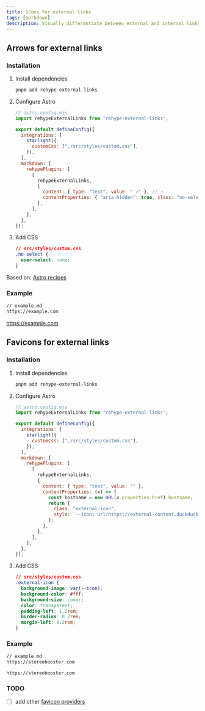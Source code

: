 ```yaml
---
title: Icons for external links
tags: [markdown]
description: Visually differentiate between external and internal links.
---
```


## Arrows for external links

### Installation


<Steps>

1. Install dependencies

   ```bash
   pnpm add rehype-external-links
   ```

2. Configure Astro

   ```js {2, 7, 12-18}
   // astro.config.mjs
   import rehypeExternalLinks from "rehype-external-links";

   export default defineConfig({
     integrations: [
       starlight({
         customCss: ["./src/styles/custom.css"],
       }),
     ],
     markdown: {
       rehypePlugins: [
         [
           rehypeExternalLinks,
           {
             content: { type: "text", value: " ↗" }, // ⤴
             contentProperties: { "aria-hidden": true, class: "no-select" },
           },
         ],
       ],
     },
   });
   ```

3. Add CSS

   ```css
   // src/styles/custom.css
   .no-select {
     user-select: none;
   }
   ```

</Steps>

Based on: [Astro recipes](https://docs.astro.build/en/recipes/external-links/)

### Example

```md
// example.md
https://example.com
```

https://example.com

## Favicons for external links

### Installation

<Steps>

1. Install dependencies

   ```bash
   pnpm add rehype-external-links
   ```

2. Configure Astro

   ```js {2, 7, 12-24}
   // astro.config.mjs
   import rehypeExternalLinks from "rehype-external-links";

   export default defineConfig({
     integrations: [
       starlight({
         customCss: ["./src/styles/custom.css"],
       }),
     ],
     markdown: {
       rehypePlugins: [
         [
           rehypeExternalLinks,
           {
             content: { type: "text", value: "" },
             contentProperties: (x) => {
               const hostname = new URL(x.properties.href).hostname;
               return {
                 class: "external-icon",
                 style: `--icon: url(https://external-content.duckduckgo.com/ip3/${hostname}.ico)`,
               };
             },
           },
         ],
       ],
     },
   });
   ```

3. Add CSS

   ```css
   // src/styles/custom.css
   .external-icon {
     background-image: var(--icon);
     background-color: #fff;
     background-size: cover;
     color: transparent;
     padding-left: 1.2rem;
     border-radius: 0.2rem;
     margin-left: 0.2rem;
   }
   ```

</Steps>

### Example

```md
// example.md
https://stereobooster.com
```

`https://stereobooster.com` <span class="external-icon" style="--icon:url(https://external-content.duckduckgo.com/ip3/stereobooster.com.ico)"></span>

### TODO

- [ ] add other [favicon providers](https://docs.searxng.org/_modules/searx/favicons/resolvers.html)